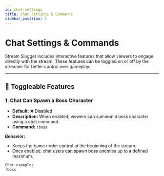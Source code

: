 ```yaml
---
id: chat-settings
title: Chat Settings & Commands
sidebar_position: 3
---
```


# Chat Settings & Commands

Stream Slugger includes interactive features that allow viewers to engage directly with the stream. These features can be toggled on or off by the streamer for better control over gameplay.

---

## 🔧 Toggleable Features

### 1. **Chat Can Spawn a Boss Character**
- **Default:** ❌ Disabled
- **Description:** When enabled, viewers can summon a boss character using a chat command.
- **Command:** `!boss`

**Behavior:**
- Keeps the game under control at the beginning of the stream.
- Once enabled, chat users can spawn boss enemies up to a defined maximum.

```txt
Chat example:
!boss
